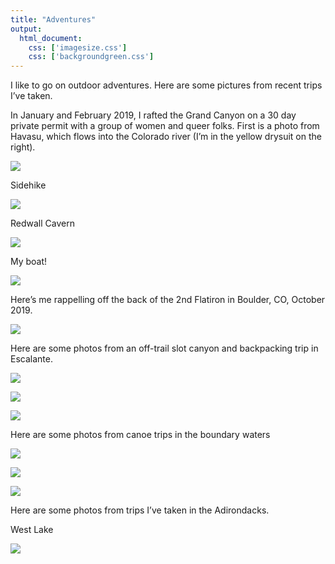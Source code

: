 ```yaml
---
title: "Adventures"
output: 
  html_document:
    css: ['imagesize.css']
    css: ['backgroundgreen.css']
---
```

I like to go on outdoor adventures. Here are some pictures from recent trips I've taken.

In January and February 2019, I rafted the Grand Canyon on a 30 day private permit with a group of women and queer folks.
First is a photo from Havasu, which flows into the Colorado river (I'm in the yellow drysuit on the right).

![](~/profwebsite.git/photos for site/havasu.jpeg)

Sidehike

![](~/profwebsite.git/photos for site/pano.jpg)

Redwall Cavern

![](~/profwebsite.git/photos for site/redwallcavern.jpeg)


My boat!

![](~/profwebsite.git/photos for site/onaboat.jpeg)




Here's me rappelling off the back of the 2nd Flatiron in Boulder, CO, October 2019. 

![](~/profwebsite.git/photos for site/flatiron.jpg)

Here are some photos from an off-trail slot canyon and backpacking trip in Escalante.

![](~/profwebsite.git/photos for site/escalante.JPG)

![](~/profwebsite.git/photos for site/escalante2.jpg)

![](~/profwebsite.git/photos for site/escalante3.jpg)

Here are some photos from canoe trips in the boundary waters

![](~/profwebsite.git/photos for site/boundarywaters.jpg)

![](~/profwebsite.git/photos for site/boundarywaters1.jpg)

![](~/profwebsite.git/photos for site/boundarywaters2.jpg)


Here are some photos from trips I've taken in the Adirondacks.

West Lake

![](~/profwebsite.git/photos for site/westlake.jpg)

